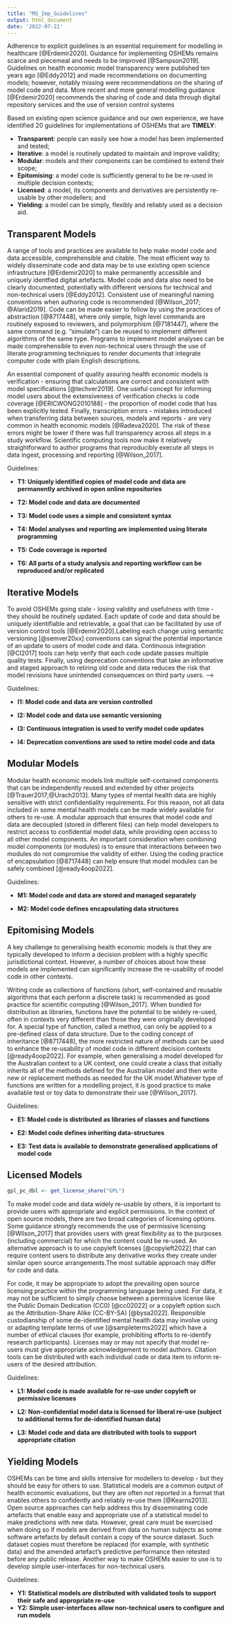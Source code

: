 ```yaml
---
title: "MS_Imp_Guidelines"
output: html_document
date: '2022-07-21'
---
```


Adherence to explicit guidelines is an essential requirement for modelling in healthcare [@Erdemir2020]. Guidance for implementing OSHEMs remains scarce and piecemeal and needs to be improved [@Sampson2019].  Guidelines on health economic model transparency were published ten years ago [@Eddy2012] and made recommendations on documenting models; however, notably missing were recommendations on the sharing of model code and data. More recent and more general modelling guidance [@Erdemir2020] recommends the sharing of code and data through digital repository services <!-- such as GitHub [@github2007] and Zenodo [@Zenodo2013] --> and the use of version control systems <!-- such as Git [@git20XX].  -->

Based on existing open science guidance and our own experience, we have identified 20 guidelines for implementations of OSHEMs that are **TIMELY**:

 - **Transparent**: people can easily see how a model has been implemented and tested;
 - **Iterative**: a model is routinely updated to maintain and improve validity;
 - **Modular**: models and their components can be combined to extend their scope;
 - **Epitomising**: a model code is sufficiently general to be be re-used in multiple decision contexts;
 - **Licensed**: a model, its components and derivatives are persistently re-usable by other modellers; and
 - **Yielding**: a model can be simply, flexibly and reliably used as a decision aid.

## Transparent Models
A range of tools and practices are available to help make model code and data accessible, comprehensible and citable. The most efficient way to widely disseminate code and data may be to use existing open science infrastructure [@Erdemir2020] to make permanently accessible and uniquely identfied digital artefacts. <!-- Repositories such as Zenodo [@Zenodo2013] and Dataverse [@Dataverse2007] provide persistent storage solutions that generate a Digital Object Identifier (DOI) for each unique item. These repositories are a preferable solution for sharing citable code and data than transitory repositories such as corporate websites or GitHub where items can be deleted or relocated at any time [@sseditors2022]. Zenodo includes tools that automate integration with GitHub, which makes it easy for developers to maintain parallel code repositories - one for disseminating the most up to date development code and the other for archiving citable code releases. -->Model code and data also need to be clearly documented, potentially with different versions for technical and non-technical users [@Eddy2012]. <!-- Developers storing data in a Dataverse installation have access to multiple meta-data fields to document both a data collection and its individual constituent files.  --><!-- In R, code manuals and websites can be created with the aid of tools such as devtools [@devtools2021], sinew [@sinew2022], roxygen2 [@roxygen2021] and pkgdown [@pkgdown2022].  -->Consistent use of meaningful naming conventions when authoring code is recommended [@Wilson_2017; @Alarid2019]. Code can be made easier to follow by using the practices of abstraction [@8717448], where only simple, high level commands are routinely exposed to reviewers, and polymorphism [@7181447], where the same command (e.g. "simulate") can be reused to implement different algorithms of the same type. Programs to implement model analyses can be made comprehensible to even non-technical users through the use of literate programming techniques <!-- that use tools like RMarkdown [@xie2018r]  -->to render documents that integrate computer code with plain English descriptions. 

An essential component of quality assuring health economic models is verification - ensuring that calculations are correct and consistent with model specifications [@techver2019]. One useful concept for informing model users about the extensiveness of verification checks is code coverage [@ERICWONG2010188] - the proportion of model code that has been explicitly tested. <!-- In R, the testthat [@testthat2011] and covr [@covr2020] tools can be used in conjunction with GitHub to define tests and report coverage metrics. -->Finally, transcription errors - mistakes introduced when transferring data between sources, models and reports - are very common in health economic models [@Radeva2020]. The risk of these errors might be lower if there was full transparency across all steps in a study workflow. Scientific computing tools now make it relatively straightforward to author programs that reproducibly execute all steps in data ingest, processing and reporting [@Wilson_2017].

Guidelines:

- **T1: Uniquely identified copies of model code and data are permanently archived in open online repositories**
<!-- T2 MISSING - Merged With T1 -->

- **T2: Model code and data are documented **<!-- Was T3 -->

- **T3: Model code uses a simple and consistent syntax**<!-- Was T4 -->

- **T4: Model analyses and reporting are implemented using literate programming** <!-- Was T5 -->

- **T5: Code coverage is reported** <!-- New, replaces version now moved to T4 -->

- **T6: All parts of a study analysis and reporting workflow can be reproduced and/or replicated** <!-- Was T7, Replaces Deleted T6 -->

## Iterative Models
To avoid OSHEMs going stale - losing validity and usefulness with time - they should be routinely updated.  Each update of code and data should be uniquely identifiable and retrievable, a goal that can be facilitated by use of version control tools [@Erdemir2020].<!-- A number of tools and approaches can make the process of implementing and curating changes to model code and data more coherent and efficient.   <!-- Repositories such as Zenodo [@Zenodo2013] and Dataverse [@Dataverse2007] provide persistent access to all published versions of a dataset, each uniquely identifiable. For code, use of version control tools like Git [@git20XX] can ensure that the entire development history of a project is organised so that each version is distinguishable and retrievable by developers. The online platform GitHub [@github2007] can make this version history accessible to anyone. -->Labeling each change using semantic versioning [@semver20xx] conventions can signal the potential importance of an update to users of model code and data. <!-- For R code, the usethis [@usethis2021] package can be used to partially automate version number increments using the convention Major.Minor.Patch.Development (e.g. ExampleSoftware v1.1.1.1). Datasets stored on the Harvard Dataverse use the simpler Major.Minor convention.  -->Continuous integration [@CI2017] tools can help verify that each code update passes multiple quality tests. <!-- OSHEMs developed in R can take advantage of templates provided by devtools [@devtools2021] and pkgdown [@pkgdown2022] to run continuous integration checks on GitHub.  --><!-- These tests can include those of units (do individual functions produce expected output?), documentation (does documentation render correctly?; can all example workflows be executed?) and installation (can the software be successfully deployed on multiple types of operating system?).  -->
Finally, using deprecation conventions that take an informative and staged approach to retiring old code and data reduces the risk that model revisions have unintended consequences on third party users.  -->
<!-- The package lifeycle [@lifecycle2021] provides tools for R developers to consistently deprecate their code. -->

Guidelines:

- **I1: Model code and data are version controlled** <!-- Was I2 -->

- **I2: Model code and data use semantic versioning** <!-- Was I1 -->

- **I3: Continuous integration is used to verify model code updates**

- **I4: Deprecation conventions are used to retire model code and data**

## Modular Models
Modular health economic models link multiple self-contained components that can be independently reused and extended by other projects [@Trauer2017;@Urach2013]. Many types of mental health data are highly sensitive with strict confidentiality requirements. For this reason, not all data included in some mental health models can be made widely available for others to re-use. A modular approach that ensures that model code and data are decoupled (stored in different files) can help model developers to restrict access to confidential model data, while providing open access to all other model components. An important consideration when combining model components (or modules) is to ensure that interactions between two modules do not compromise the validity of either. Using the coding practice of encapsulation [@8717448] can help ensure that model modules can be safely combined [@ready4oop2022].

Guidelines:

- **M1: Model code and data are stored and managed separately** <!-- Modified (lost ref to licensed and cited) -->

- **M2: Model code defines encapsulating data structures** <!--Replacement - Old version now merged with E1 -->

## Epitomising Models
A key challenge to generalising health economic models is that they are typically developed to inform a decision problem with a highly specific jurisdictional context. However, a number of choices about how these models are implemented can significantly increase the re-usability of model code in other contexts. 

Writing code as collections of functions (short, self-contained and reusable algorithms that each perform a discrete task) is recommended as good practice for scientific computing [@Wilson_2017]. When bundled for distribution as libraries<!-- (for example, as R packages) -->, functions have the potential to be widely re-used, often in contexts very different than those they were originally developed for. A special type of function, called a method, can only be applied to a pre-defined class of data structure. Due to the coding concept of inheritance [@8717448], the more restricted nature of methods can be used to enhance the re-usability of model code in different decision contexts [@ready4oop2022]. For example, when generalising a model developed for the Australian context to a UK context, one could create a class that initially inherits all of the methods defined for the Australian model and then write new or replacement methods as needed for the UK model.Whatever type of functions are written for a modelling project, it is good practice to make available test or toy data to demonstrate their use [@Wilson_2017].

Guidelines:

- **E1: Model code is distributed as libraries of classes and functions**  <!-- Modified (lost ref to OOP and merged with M2) -->

- **E2: Model code defines inheriting data-structures**

- **E3: Test data is available to demonstrate generalised applications of model code**


## Licensed Models
```r
gpl_pc_dbl <- get_license_share("GPL")
```

To make model code and data widely re-usable by others, it is important to provide users with appropriate and explicit permissions. In the context of open source models, there are two broad categories of licensing options. Some guidance strongly recommends the use of permissive licensing [@Wilson_2017] that provides users with great flexibility as to the purposes (including commercial) for which the content could be re-used. An alternative approach is to use copyleft licenses [@copyleft2022] that can require content users to distribute any derivative works they create under similar open source arrangements.The most suitable approach may differ for code and data.

For code, it may be appropriate to adopt the prevailing open source licensing practice within the programming language being used. <!-- Applying a previously published algorithm [@kross2016] to analyse the most comprehensive archive of released R packages [@CRAN2022] finds that `r gpl_pc_dbl`% are distributed under various forms of General Public License (GPL) [@GNUGPL2022], a copyleft license. -->For data, it may not be sufficient to simply choose between a permissive license like the Public Domain Dedication (CC0) [@cc02022] or a copyleft option such as the Attribution-Share Alike (CC-BY-SA) [@bysa2022]. Responsible custodianship of some de-identified mental health data may involve using or adapting template terms of use [@sampleterms2022] which have a number of ethical clauses (for example, prohibiting efforts to re-identify research participants). Licenses may or may not specify that model re-users must give appropriate acknowledgement to model authors. Citation tools can be distributed with each individual code or data item to inform re-users of the desired attribution. 
<!-- In R, including a CITATION file in the `inst` directory of a package will enable users of that package to retrieve citation information by running a command of the format `citation("Package Name")` in the R console [@Salmon2021]. More generally, including a CITATION.cff file at the top level of your code repository will enable GitHub and Zenodo repositories hosting that item to include the relevant information in their citation tools [@Druskat_Citation_File_Format_2021]. Datasets hosted on Dataverse installations have metadata fields that, once completed by authors, generate citation files for dataset viewers. -->

Guidelines:

- **L1: Model code is made available for re-use under copyleft or permissive licenses**

- **L2: Non-confidential model data is licensed for liberal re-use (subject to additional terms for de-identified human data)**

- **L3: Model code and data are distributed with tools to support appropriate citation** <!-- New -->

## Yielding Models
OSHEMs can be time and skills intensive for modellers to develop - but they should be easy for others to use. Statistical models are a common output of health economic evaluations, but they are often not reported in a format that enables others to confidently and reliably re-use them [@Kearns2013]. Open source approaches can help address this by disseminating code artefacts that enable easy and appropriate use of a statistical model to make predictions with new data. However, great care must be exercised when doing so if models are derived from data on human subjects as some software artefacts by default contain a copy of the source dataset. Such dataset copies must therefore be replaced (for example, with synthetic data) and the amended artefact's predictive performance then retested before any public release. Another way to make OSHEMs easier to use is to develop simple user-interfaces for non-technical users. 
<!-- In R, such user-interfaces are typically developed with the Shiny package, for which a tutorial aimed at health economists is available [@SmithR2020]. -->

Guidelines:

- **Y1: Statistical models are distributed with validated tools to support their safe and appropriate re-use** <!-- New, Replaces Old Y1 (now Y2) -->
- **Y2: Simple user-interfaces allow non-technical users to configure and run models ** <!-- Was Y1 -->
